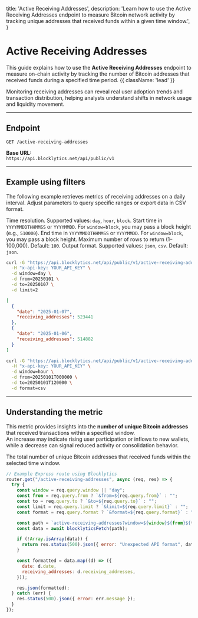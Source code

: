   title: 'Active Receiving Addresses',
  description:
    'Learn how to use the Active Receiving Addresses endpoint to measure Bitcoin network activity by tracking unique addresses that received funds within a given time window.',
}

# Active Receiving Addresses

This guide explains how to use the **Active Receiving Addresses** endpoint to measure on-chain activity by tracking the number of Bitcoin addresses that received funds during a specified time period. {{ className: 'lead' }}

Monitoring receiving addresses can reveal real user adoption trends and transaction distribution, helping analysts understand shifts in network usage and liquidity movement.

---

## Endpoint

`GET /active-receiving-addresses`

**Base URL:**  
`https://api.blocklytics.net/api/public/v1`

---

## Example using filters

<Row>
  <Col>

The following example retrieves metrics of receiving addresses on a daily interval. Adjust parameters to query specific ranges or export data in CSV format.

<Properties>
  <Property name="window" type="string">
    Time resolution. Supported values: <code>day</code>, <code>hour</code>, <code>block</code>.
  </Property>
  <Property name="from" type="string">
    Start time in <code>YYYYMMDDTHHMMSS</code> or <code>YYYYMMDD</code>. For <code>window=block</code>, you may pass a block height (e.g., <code>510000</code>).
  </Property>
  <Property name="to" type="string">
    End time in <code>YYYYMMDDTHHMMSS</code> or <code>YYYYMMDD</code>. For <code>window=block</code>, you may pass a block height.
  </Property>
  <Property name="limit" type="integer">
    Maximum number of rows to return (1–100,000). Default: <code>100</code>.
  </Property>
  <Property name="format" type="string">
    Output format. Supported values: <code>json</code>, <code>csv</code>. Default: <code>json</code>.
  </Property>
</Properties>

  </Col>
  <Col>

```bash {title="Requesting daily receiving addresses"}
curl -G "https://api.blocklytics.net/api/public/v1/active-receiving-addresses" \
  -H "x-api-key: YOUR_API_KEY" \
  -d window=day \
  -d from=20250101 \
  -d to=20250107 \
  -d limit=2
```

```json {title="Sample JSON response"}
[
  {
    "date": "2025-01-07",
    "receiving_addresses": 523441
  },
  {
    "date": "2025-01-06",
    "receiving_addresses": 514882
  }
]
```

```bash {title="Exporting as CSV"}
curl -G "https://api.blocklytics.net/api/public/v1/active-receiving-addresses" \
  -H "x-api-key: YOUR_API_KEY" \
  -d window=hour \
  -d from=20250101T000000 \
  -d to=20250101T120000 \
  -d format=csv
```

  </Col>
</Row>

---

## Understanding the metric

<Row>
  <Col>

This metric provides insights into the **number of unique Bitcoin addresses** that received transactions within a specified window.  
An increase may indicate rising user participation or inflows to new wallets, while a decrease can signal reduced activity or consolidation behavior.

<Properties>
  <Property name="receiving_addresses" type="integer">
    The total number of unique Bitcoin addresses that received funds within the selected time window.
  </Property>
</Properties>

  </Col>
  <Col>

```js {title="Node.js (Express) example"}
// Example Express route using Blocklytics
router.get("/active-receiving-addresses", async (req, res) => {
  try {
    const window = req.query.window || "day";
    const from = req.query.from ? `&from=${req.query.from}` : "";
    const to = req.query.to ? `&to=${req.query.to}` : "";
    const limit = req.query.limit ? `&limit=${req.query.limit}` : "";
    const format = req.query.format ? `&format=${req.query.format}` : "";

    const path = `active-receiving-addresses?window=${window}${from}${to}${limit}${format}`;
    const data = await blocklyticsFetch(path);

    if (!Array.isArray(data)) {
      return res.status(500).json({ error: "Unexpected API format", data });
    }

    const formatted = data.map((d) => ({
      date: d.date,
      receiving_addresses: d.receiving_addresses,
    }));

    res.json(formatted);
  } catch (err) {
    res.status(500).json({ error: err.message });
  }
});
```
  </Col>
</Row>
